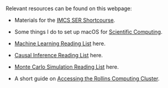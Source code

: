 
<br>
<br>
<br>

Relevant resources can be found on this webpage: 

- Materials for the [IMCS SER Shortcourse](https://ainaimi.github.io/resources/SER2024.html).

- Some things I do to set up macOS for [Scientific Computing](https://ainaimi.github.io/resources/ComputerSetup.html).

- [Machine Learning Reading List](https://ainaimi.github.io/resources/reading_list_ML.html) here.

- [Causal Inference Reading List](https://ainaimi.github.io/resources/reading_list_CI.html) here.

- [Monte Carlo Simulation Reading List](https://ainaimi.github.io/resources/reading_list_MCSim.html) here.

- A short guide on [Accessing the Rollins Computing Cluster](https://ainaimi.github.io/resources/computing.html).
